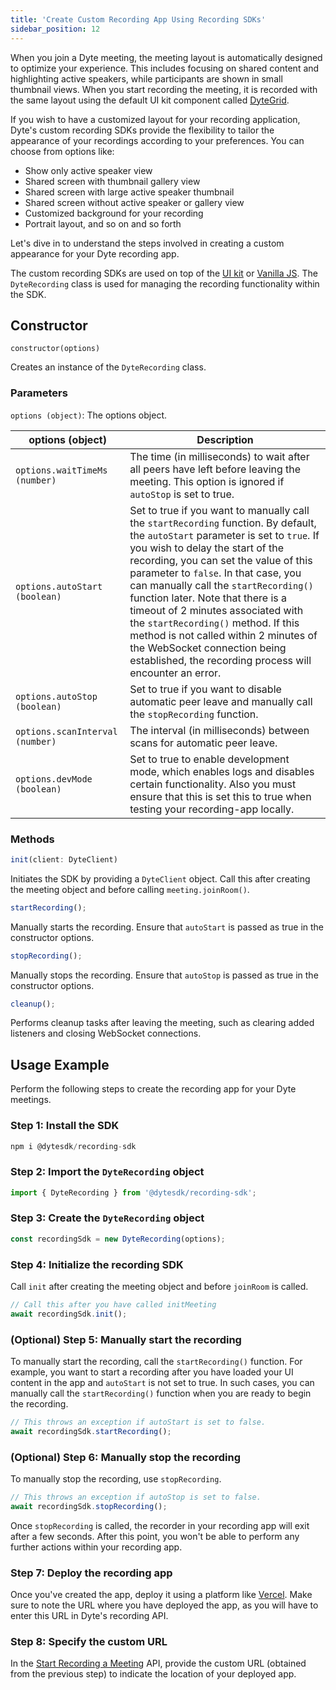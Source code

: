 ```yaml
---
title: 'Create Custom Recording App Using Recording SDKs'
sidebar_position: 12
---
```


When you join a Dyte meeting, the meeting layout is automatically designed to optimize your experience. This includes focusing on shared content and highlighting active speakers, while participants are shown in small thumbnail views. When you start recording the meeting, it is recorded with the same layout using the default UI kit component called [DyteGrid](/react-ui-kit/components/dyte-grid).

If you wish to have a customized layout for your recording application, Dyte's custom recording SDKs provide the flexibility to tailor the appearance of your recordings according to your preferences. You can choose from options like:

- Show only active speaker view
- Shared screen with thumbnail gallery view
- Shared screen with large active speaker thumbnail
- Shared screen without active speaker or gallery view
- Customized background for your recording
- Portrait layout, and so on and so forth

Let's dive in to understand the steps involved in creating a custom appearance for your Dyte recording app.

The custom recording SDKs are used on top of the [UI kit](/react-ui-kit) or [Vanilla JS](/ui-kit). The `DyteRecording` class is used for managing the recording functionality within the SDK.

## Constructor

`constructor(options)`

Creates an instance of the `DyteRecording` class.

### Parameters

`options (object)`: The options object.

| **options (object)**            | **Description**                                                                                                                                                                                                                                                                                                                                                                                                                                                                                                                                      |
| ------------------------------- | ---------------------------------------------------------------------------------------------------------------------------------------------------------------------------------------------------------------------------------------------------------------------------------------------------------------------------------------------------------------------------------------------------------------------------------------------------------------------------------------------------------------------------------------------------- |
| `options.waitTimeMs (number)`   | The time (in milliseconds) to wait after all peers have left before leaving the meeting. This option is ignored if `autoStop` is set to true.                                                                                                                                                                                                                                                                                                                                                                                                        |
| `options.autoStart (boolean)`   | Set to true if you want to manually call the `startRecording` function. By default, the `autoStart` parameter is set to `true`. If you wish to delay the start of the recording, you can set the value of this parameter to `false`. In that case, you can manually call the `startRecording()` function later. Note that there is a timeout of 2 minutes associated with the `startRecording()` method. If this method is not called within 2 minutes of the WebSocket connection being established, the recording process will encounter an error. |
| `options.autoStop (boolean)`    | Set to true if you want to disable automatic peer leave and manually call the `stopRecording` function.                                                                                                                                                                                                                                                                                                                                                                                                                                              |
| `options.scanInterval (number)` | The interval (in milliseconds) between scans for automatic peer leave.                                                                                                                                                                                                                                                                                                                                                                                                                                                                               |
| `options.devMode (boolean)`     | Set to true to enable development mode, which enables logs and disables certain functionality. Also you must ensure that this is set this to true when testing your recording-app locally.                                                                                                                                                                                                                                                                                                                                                           |

### Methods

```js
init(client: DyteClient)
```

Initiates the SDK by providing a `DyteClient` object. Call this after creating the meeting object and before calling `meeting.joinRoom()`.

```js
startRecording();
```

Manually starts the recording. Ensure that `autoStart` is passed as true in the constructor options.

```js
stopRecording();
```

Manually stops the recording. Ensure that `autoStop` is passed as true in the constructor options.

```js
cleanup();
```

Performs cleanup tasks after leaving the meeting, such as clearing added listeners and closing WebSocket connections.

## Usage Example

Perform the following steps to create the recording app for your Dyte meetings.

### Step 1: Install the SDK

```js
npm i @dytesdk/recording-sdk
```

### Step 2: Import the `DyteRecording` object

```js
import { DyteRecording } from '@dytesdk/recording-sdk';
```

### Step 3: Create the `DyteRecording` object

```js
const recordingSdk = new DyteRecording(options);
```

### Step 4: Initialize the recording SDK

Call `init` after creating the meeting object and before `joinRoom` is called.

```js
// Call this after you have called initMeeting
await recordingSdk.init();
```

### (Optional) Step 5: Manually start the recording

To manually start the recording, call the `startRecording()` function. For example, you want to start a recording after you have loaded your UI content in the app and `autoStart` is not set to true. In such cases, you can manually call the `startRecording()` function when you are ready to begin the recording.

```js
// This throws an exception if autoStart is set to false.
await recordingSdk.startRecording();
```

### (Optional) Step 6: Manually stop the recording

To manually stop the recording, use `stopRecording`.

```js
// This throws an exception if autoStop is set to false.
await recordingSdk.stopRecording();
```

Once `stopRecording` is called, the recorder in your recording app will exit after a few seconds. After this point, you won't be able to perform any further actions within your recording app.

### Step 7: Deploy the recording app

Once you've created the app, deploy it using a platform like [Vercel](https://vercel.com/docs/concepts/get-started). Make sure to note the URL where you have deployed the app, as you will have to enter this URL in Dyte's recording API.

### Step 8: Specify the custom URL

In the [Start Recording a Meeting](/api#/operations/start_recording) API, provide the custom URL (obtained from the previous step) to indicate the location of your deployed app.
